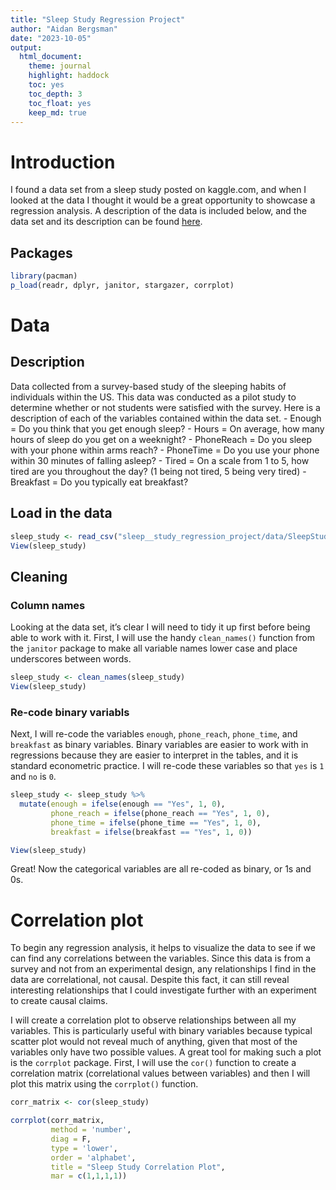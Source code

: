 ```yaml
---
title: "Sleep Study Regression Project"
author: "Aidan Bergsman"
date: "2023-10-05"
output:
  html_document:
    theme: journal
    highlight: haddock
    toc: yes
    toc_depth: 3
    toc_float: yes
    keep_md: true
---
```


# Introduction

I found a data set from a sleep study posted on kaggle.com, and when I looked at the data I thought it would be a great opportunity to showcase a regression analysis. A description of the data is included below, and the data set and its description can be found [here](https://www.kaggle.com/datasets/mlomuscio/sleepstudypilot/).

## Packages

```r
library(pacman)
p_load(readr, dplyr, janitor, stargazer, corrplot)
```


# Data

## Description

Data collected from a survey-based study of the sleeping habits of individuals within the US. This data was conducted as a pilot study to determine whether or not students were satisfied with the survey.
Here is a description of each of the variables contained within the data set.
- Enough = Do you think that you get enough sleep?
- Hours = On average, how many hours of sleep do you get on a weeknight?
- PhoneReach = Do you sleep with your phone within arms reach?
- PhoneTime = Do you use your phone within 30 minutes of falling asleep?
- Tired = On a scale from 1 to 5, how tired are you throughout the day? (1 being not tired, 5 being very tired)
- Breakfast = Do you typically eat breakfast?

## Load in the data

```r
sleep_study <- read_csv("sleep__study_regression_project/data/SleepStudyData.csv")
View(sleep_study)
```

## Cleaning

### Column names

Looking at the data set, it's clear I will need to tidy it up first before being able to work with it. First, I will use the handy `clean_names()` function from the `janitor` package to make all variable names lower case and place underscores between words.

```r
sleep_study <- clean_names(sleep_study)
View(sleep_study)
```

### Re-code binary variabls

Next, I will re-code the variables `enough`, `phone_reach`, `phone_time`, and `breakfast` as binary variables. Binary variables are easier to work with in regressions because they are easier to interpret in the tables, and it is standard econometric practice. I will re-code these variables so that `yes` is `1` and `no` is `0`.

```r
sleep_study <- sleep_study %>% 
  mutate(enough = ifelse(enough == "Yes", 1, 0),
         phone_reach = ifelse(phone_reach == "Yes", 1, 0),
         phone_time = ifelse(phone_time == "Yes", 1, 0),
         breakfast = ifelse(breakfast == "Yes", 1, 0))

View(sleep_study)
```

Great! Now the categorical variables are all re-coded as binary, or 1s and 0s.

# Correlation plot

To begin any regression analysis, it helps to visualize the data to see if we can find any correlations between the variables. Since this data is from a survey and not from an experimental design, any relationships I find in the data are correlational, not causal. Despite this fact, it can still reveal interesting relationships that I could investigate further with an experiment to create causal claims.

I will create a correlation plot to observe relationships between all my variables. This is particularly useful with binary variables because  typical scatter plot would not reveal much of anything, given that most of the variables only have two possible values. A great tool for making such a plot is the `corrplot` package. First, I will use the `cor()` function to create a correlation matrix (correlational values between variables) and then I will plot this matrix using the `corrplot()` function.

```r
corr_matrix <- cor(sleep_study)

corrplot(corr_matrix, 
         method = 'number',
         diag = F,
         type = 'lower',
         order = 'alphabet',
         title = "Sleep Study Correlation Plot",
         mar = c(1,1,1,1))
```

